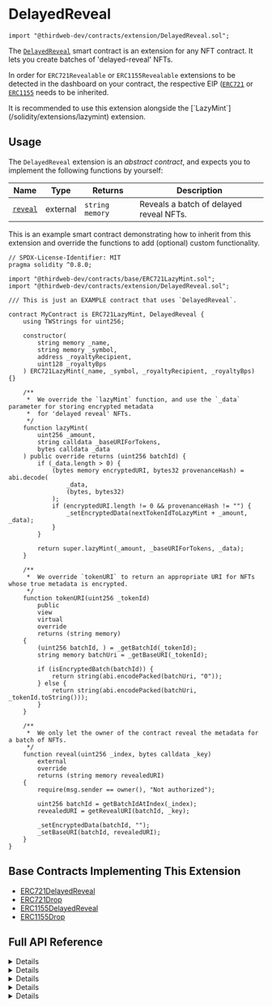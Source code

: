 
# DelayedReveal

```solidity
import "@thirdweb-dev/contracts/extension/DelayedReveal.sol";
```

The [`DelayedReveal`](/glossary/delayed-reveal) smart contract is an extension for any NFT contract. It lets you create batches of 'delayed-reveal' NFTs.

In order for `ERC721Revealable` or `ERC1155Revealable` extensions to be detected in the dashboard on your contract, the respective EIP
([`ERC721`](/solidity/extensions/erc721) or [`ERC1155`](/solidity/extensions/erc1155) needs to be inherited.

<Callout title="info" variant="info">
	It is recommended to use this extension alongside the
	[`LazyMint`](/solidity/extensions/lazymint) extension.
</Callout>

<br />

<GithubButtonLink href="https://github.com/thirdweb-dev/contracts/blob/main/contracts/extension/DelayedReveal.sol" />

## Usage

The `DelayedReveal` extension is an _abstract contract_, and expects you to implement the following functions by yourself:

| Name                                                  | Type     | Returns         | Description                             |
| ----------------------------------------------------- | -------- | --------------- | --------------------------------------- |
| [`reveal`](/solidity/extensions/delayedreveal#reveal) | external | `string memory` | Reveals a batch of delayed reveal NFTs. |

This is an example smart contract demonstrating how to inherit from this extension and override the functions to add (optional) custom functionality.

```solidity
// SPDX-License-Identifier: MIT
pragma solidity ^0.8.0;

import "@thirdweb-dev/contracts/base/ERC721LazyMint.sol";
import "@thirdweb-dev/contracts/extension/DelayedReveal.sol";

/// This is just an EXAMPLE contract that uses `DelayedReveal`.

contract MyContract is ERC721LazyMint, DelayedReveal {
    using TWStrings for uint256;

    constructor(
        string memory _name,
        string memory _symbol,
        address _royaltyRecipient,
        uint128 _royaltyBps
    ) ERC721LazyMint(_name, _symbol, _royaltyRecipient, _royaltyBps) {}

    /**
     *  We override the `lazyMint` function, and use the `_data` parameter for storing encrypted metadata
     *  for 'delayed reveal' NFTs.
     */
    function lazyMint(
        uint256 _amount,
        string calldata _baseURIForTokens,
        bytes calldata _data
    ) public override returns (uint256 batchId) {
        if (_data.length > 0) {
            (bytes memory encryptedURI, bytes32 provenanceHash) = abi.decode(
                _data,
                (bytes, bytes32)
            );
            if (encryptedURI.length != 0 && provenanceHash != "") {
                _setEncryptedData(nextTokenIdToLazyMint + _amount, _data);
            }
        }

        return super.lazyMint(_amount, _baseURIForTokens, _data);
    }

    /**
     *  We override `tokenURI` to return an appropriate URI for NFTs whose true metadata is encrypted.
     */
    function tokenURI(uint256 _tokenId)
        public
        view
        virtual
        override
        returns (string memory)
    {
        (uint256 batchId, ) = _getBatchId(_tokenId);
        string memory batchUri = _getBaseURI(_tokenId);

        if (isEncryptedBatch(batchId)) {
            return string(abi.encodePacked(batchUri, "0"));
        } else {
            return string(abi.encodePacked(batchUri, _tokenId.toString()));
        }
    }

    /**
     *  We only let the owner of the contract reveal the metadata for a batch of NFTs.
     */
    function reveal(uint256 _index, bytes calldata _key)
        external
        override
        returns (string memory revealedURI)
    {
        require(msg.sender == owner(), "Not authorized");

        uint256 batchId = getBatchIdAtIndex(_index);
        revealedURI = getRevealURI(batchId, _key);

        _setEncryptedData(batchId, "");
        _setBaseURI(batchId, revealedURI);
    }
}
```

## Base Contracts Implementing This Extension

- [ERC721DelayedReveal](/solidity/base-contracts/erc721delayedreveal)
- [ERC721Drop](/solidity/base-contracts/erc721drop)
- [ERC1155DelayedReveal](/solidity/base-contracts/erc1155delayedreveal)
- [ERC1155Drop](/solidity/base-contracts/erc1155drop)

## Full API Reference

<Details summary="_setEncryptedData">
<div>

```solidity
function _setEncryptedData(uint256 batchId, bytes memory encryptedData) internal;
```

- Sets the delayed reveal data for a given batch of NFTs.
- Parameter `batchId`: The identifier for the batch of delayed reveal NFTs.
- Parameter `encryptedData`: The encrypted metadata to store for the given batch of NFTs.

</div>
</Details>

<Details summary="getRevealURI">
<div>

```solidity
function getRevealURI(uint256 batchId, bytes calldata key) public view returns (string memory revealedURI);
```

- Returns revealed URI i.e. true metadata URI for a batch of NFTs.
- Parameter `batchId`: The identifier for the batch of delayed reveal NFTs whose true metadata URI is being retrieved.
- Parameter `key`: Secure key used by caller/admin for initially encrypting the metadata of the relevant batch of NFTs.

</div>
</Details>

<Details summary="encryptDecrypt">
<div>

```solidity
function encryptDecrypt(bytes memory data, bytes calldata key) public pure override returns (bytes memory result);
```

- Standard XOR encryption implementation in Solidity. Used to encrypt the metadata of NFTs.
- Learn more about the usage of this function in this [blogpost](https://blog.thirdweb.com/delayed-reveal-nfts).

</div>
</Details>

<Details summary="isEncryptedBatch">
<div>

```solidity
function isEncryptedBatch(uint256 batchId) public view returns (bool);
```

- Returns whether the relevant batch of NFTs is subject to a delayed reveal.
- Parameter `batchId`: The identifier for a batch of NFTs.

</div>
</Details>

<Details summary="reveal">
<div>

```solidity
function reveal(uint256 batchId, bytes calldata key) external returns (string memory revealedURI);
```

- Reveals a batch of delayed reveal NFTs.
- Parameter `batchId`: The ID for the batch of delayed-reveal NFTs to reveal.
- Parameter `key`: The key with which the base URI for the relevant batch of NFTs was encrypted.

</div>
</Details>

